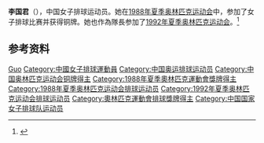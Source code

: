 {{Infobox sportsperson
| name           = 李国君
|show-medals=yes
|medaltemplates={{MedalSport | 女子[[排球|排球]]}}
{{MedalCountry | {{CHN}} }}
{{MedalCompetition|[[奥林匹克运动会|奥林匹克运动会]]}}
{{MedalBronze| [[1988年夏季奥林匹克运动会|1988年 汉城]] |[[1988年夏季奧林匹克運動會排球比賽|女子团体]]}}
}}

'''李国君'''（{{bd|1966年|3月21日||}}），中国女子排球运动员。她在[[1988年夏季奥林匹克运动会|1988年夏季奥林匹克运动会]]中，参加了女子排球比赛并获得铜牌。她也作為隊長参加了[[1992年夏季奥林匹克运动会|1992年夏季奥林匹克运动会]]。<ref name=sref>{{cite web|title=Olympics|url=http://www.sports-reference.com/olympics/athletes/li/li-guojun-1.html|publisher=sports-reference|accessdate=23 May 2012|archive-url=https://web.archive.org/web/20121215053618/http://www.sports-reference.com/olympics/athletes/li/li-guojun-1.html|archive-date=2012-12-15|dead-url=yes}}</ref>

== 参考资料 ==
{{Reflist}}

{{历任中国女排国家队队长}}
{{1988年夏季奧運會中國女子排球隊}}
{{1992年夏季奧運會中國女子排球隊}}

{{Authority control}}
{{DEFAULTSORT:Li李}}
[[Category:李姓|Guo]]
[[Category:中國女子排球運動員|Category:中國女子排球運動員]]
[[Category:中国奥运排球运动员|Category:中国奥运排球运动员]]
[[Category:中国奥林匹克运动会铜牌得主|Category:中国奥林匹克运动会铜牌得主]]
[[Category:1988年夏季奧林匹克運動會獎牌得主|Category:1988年夏季奧林匹克運動會獎牌得主]]
[[Category:1988年夏季奥林匹克运动会排球运动员|Category:1988年夏季奥林匹克运动会排球运动员]]
[[Category:1992年夏季奥林匹克运动会排球运动员|Category:1992年夏季奥林匹克运动会排球运动员]]
[[Category:奧林匹克運動會排球獎牌得主|Category:奧林匹克運動會排球獎牌得主]]
[[Category:中国国家女子排球队运动员|Category:中国国家女子排球队运动员]]
